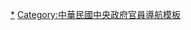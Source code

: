 {{Navbox
|name = 中華民國國防部部長
|title = {{Flagicon|ROC}} [[中華民國國防部]][[中華民國國防部部長|部長]] [[File:ROC Minister of National Defense Flag.svg|中華民國國防部長旗|25px]]
|state=collapsed
|image = 
|group1 = 
|list1 = [[白崇禧]]{{to}}[[何應欽]]{{to}}[[徐永昌]]{{to}}[[何應欽]]{{to}}[[阎锡山|閻錫山]]{{to}}[[顧祝同]]{{to}}[[俞大維]]{{to}}''[[郭寄嶠]]''<small>（代理）</small>{{to}}[[郭寄嶠]]{{to}}[[俞大維]]{{to}}[[蔣經國]]{{to}}[[黃杰 (將軍)|-{黃 杰}-]]{{to}}[[陳大慶]]{{to}}[[高魁元]]{{to}}[[宋長志]]{{to}}[[汪道淵]]{{to}}[[鄭為元]]{{to}}[[郝柏村]]{{to}}[[陳履安]]{{to}}[[孫震 (臺灣學政界人物)|孫 震]]{{to}}[[蔣仲苓]]{{to}}[[唐飛|唐 飛]]{{to}}[[伍世文]]{{to}}[[湯曜明]]{{to}}[[李傑 (1940年)|李 傑]]{{to}}[[李天羽]]{{to}}[[蔡明憲]]{{to}}[[陳肇敏]]{{to}}[[高華柱]]{{to}}[[楊念祖 (臺灣學政界人物)|楊念祖]]{{to}}''[[高廣圻]]''<small>（代理）</small>{{to}}[[嚴明 (1949年)|嚴 明]]{{to}}[[高廣圻]]{{to}}[[馮世寬]]{{to}}[[嚴德發]]{{to}}[[邱國正]]
}}<noinclude>
[[Category:中華民國國防部部長|*]]
[[Category:中華民國中央政府官員導航模板]]
</noinclude>